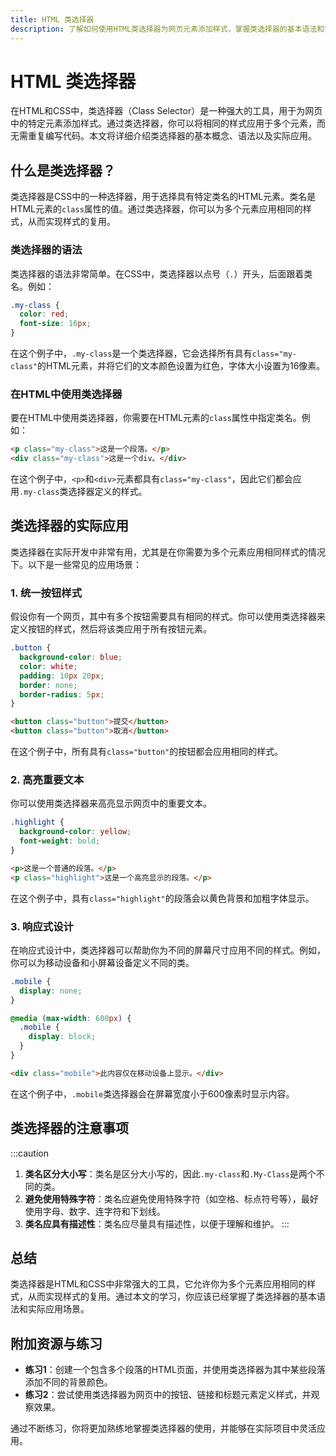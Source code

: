 ```yaml
---
title: HTML 类选择器
description: 了解如何使用HTML类选择器为网页元素添加样式，掌握类选择器的基本语法和实际应用场景。
---
```


# HTML 类选择器

在HTML和CSS中，类选择器（Class Selector）是一种强大的工具，用于为网页中的特定元素添加样式。通过类选择器，你可以将相同的样式应用于多个元素，而无需重复编写代码。本文将详细介绍类选择器的基本概念、语法以及实际应用。

## 什么是类选择器？

类选择器是CSS中的一种选择器，用于选择具有特定类名的HTML元素。类名是HTML元素的`class`属性的值。通过类选择器，你可以为多个元素应用相同的样式，从而实现样式的复用。

### 类选择器的语法

类选择器的语法非常简单。在CSS中，类选择器以点号（`.`）开头，后面跟着类名。例如：

```css
.my-class {
  color: red;
  font-size: 16px;
}
```

在这个例子中，`.my-class`是一个类选择器，它会选择所有具有`class="my-class"`的HTML元素，并将它们的文本颜色设置为红色，字体大小设置为16像素。

### 在HTML中使用类选择器

要在HTML中使用类选择器，你需要在HTML元素的`class`属性中指定类名。例如：

```html
<p class="my-class">这是一个段落。</p>
<div class="my-class">这是一个div。</div>
```

在这个例子中，`<p>`和`<div>`元素都具有`class="my-class"`，因此它们都会应用`.my-class`类选择器定义的样式。

## 类选择器的实际应用

类选择器在实际开发中非常有用，尤其是在你需要为多个元素应用相同样式的情况下。以下是一些常见的应用场景：

### 1. 统一按钮样式

假设你有一个网页，其中有多个按钮需要具有相同的样式。你可以使用类选择器来定义按钮的样式，然后将该类应用于所有按钮元素。

```css
.button {
  background-color: blue;
  color: white;
  padding: 10px 20px;
  border: none;
  border-radius: 5px;
}
```

```html
<button class="button">提交</button>
<button class="button">取消</button>
```

在这个例子中，所有具有`class="button"`的按钮都会应用相同的样式。

### 2. 高亮重要文本

你可以使用类选择器来高亮显示网页中的重要文本。

```css
.highlight {
  background-color: yellow;
  font-weight: bold;
}
```

```html
<p>这是一个普通的段落。</p>
<p class="highlight">这是一个高亮显示的段落。</p>
```

在这个例子中，具有`class="highlight"`的段落会以黄色背景和加粗字体显示。

### 3. 响应式设计

在响应式设计中，类选择器可以帮助你为不同的屏幕尺寸应用不同的样式。例如，你可以为移动设备和小屏幕设备定义不同的类。

```css
.mobile {
  display: none;
}

@media (max-width: 600px) {
  .mobile {
    display: block;
  }
}
```

```html
<div class="mobile">此内容仅在移动设备上显示。</div>
```

在这个例子中，`.mobile`类选择器会在屏幕宽度小于600像素时显示内容。

## 类选择器的注意事项

:::caution
1. **类名区分大小写**：类名是区分大小写的，因此`.my-class`和`.My-Class`是两个不同的类。
2. **避免使用特殊字符**：类名应避免使用特殊字符（如空格、标点符号等），最好使用字母、数字、连字符和下划线。
3. **类名应具有描述性**：类名应尽量具有描述性，以便于理解和维护。
:::

## 总结

类选择器是HTML和CSS中非常强大的工具，它允许你为多个元素应用相同的样式，从而实现样式的复用。通过本文的学习，你应该已经掌握了类选择器的基本语法和实际应用场景。

## 附加资源与练习

- **练习1**：创建一个包含多个段落的HTML页面，并使用类选择器为其中某些段落添加不同的背景颜色。
- **练习2**：尝试使用类选择器为网页中的按钮、链接和标题元素定义样式，并观察效果。

通过不断练习，你将更加熟练地掌握类选择器的使用，并能够在实际项目中灵活应用。